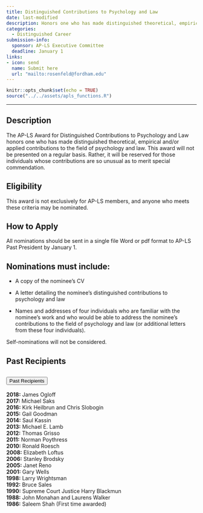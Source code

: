 ```yaml
---
title: Distinguished Contributions to Psychology and Law
date: last-modified
description: Honors one who has made distinguished theoretical, empirical, and/or applied contributions to the field of psychology and law.
categories: 
  - Distinguished Career
submission-info:  
  sponsor: AP-LS Executive Committee
  deadline: January 1
links:
- icon: send
  name: Submit here
  url: "mailto:rosenfeld@fordham.edu"
---
```


```r
knitr::opts_chunk$set(echo = TRUE)
source("../../assets/apls_functions.R")
```

<hr>

::: panel-tabset
## Description

The AP-LS Award for Distinguished Contributions to Psychology and Law honors one who has made distinguished theoretical, empirical and/or applied contributions to the field of psychology and law. This award will not be presented on a regular basis. Rather, it will be reserved for those individuals whose contributions are so unusual as to merit special commendation.

## Eligibility

This award is not exclusively for AP-LS members, and anyone who meets these criteria may be nominated.

## How to Apply

All nominations should be sent in a single file Word or pdf format to AP-LS Past President by January 1.

::: callout-tip
## Nominations must include:

-   A copy of the nominee's CV

-   A letter detailing the nominee's distinguished contributions to psychology and law

-   Names and addresses of four individuals who are familiar with the nominee's work and who would be able to address the nominee's contributions to the field of psychology and law (or additional letters from these four individuals).

Self-nominations will not be considered.
:::

## Past Recipients

```{=html}

    <!-- Past recipients -->

<div class="accordion" id="accordionExample">
  <div class="accordion-item">
    <h2 class="accordion-header" id="headingOne">
      <button class="accordion-button" type="button" data-bs-toggle="collapse" data-bs-target="#collapseOne" aria-expanded="false" aria-controls="collapseOne">
        Past Recipients
      </button>
    </h2>
    <div id="collapseOne" class="accordion-collapse collapse" aria-labelledby="headingOne" data-bs-parent="#accordionExample" style="">
      <div class="accordion-body">  
      
      <strong>2018:</strong> James Ogloff <br>
      <strong>2017:</strong> Michael Saks <br>
      <strong>2016:</strong> Kirk Heilbrun and Chris Slobogin <br>
      <strong>2015:</strong> Gail Goodman <br>
      <strong>2014:</strong> Saul Kassin <br>
      <strong>2013:</strong> Michael E. Lamb <br>
      <strong>2012:</strong> Thomas Grisso <br>
      <strong>2011:</strong> Norman Poythress <br>
      <strong>2010:</strong> Ronald Roesch <br>
      <strong>2008:</strong> Elizabeth Loftus <br>
      <strong>2006:</strong> Stanley Brodsky <br>
      <strong>2005:</strong> Janet Reno <br>
      <strong>2001:</strong> Gary Wells <br>
      <strong>1998:</strong> Larry Wrightsman <br>
      <strong>1992:</strong> Bruce Sales <br>
      <strong>1990:</strong> Supreme Court Justice Harry Blackmun <br>
      <strong>1988:</strong> John Monahan and Laurens Walker <br>
      <strong>1986:</strong> Saleem Shah (First time awarded)
```

:::